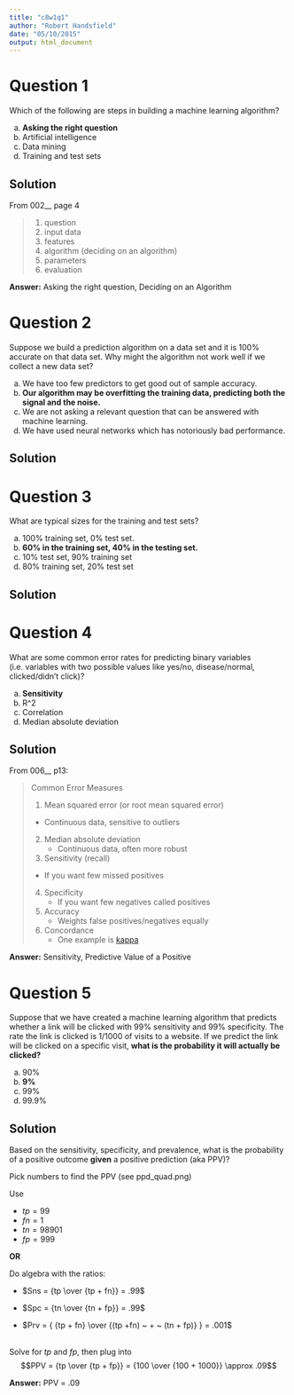 ```yaml
---
title: "c8w1q1"
author: "Robert Handsfield"
date: "05/10/2015"
output: html_document
---
```


# Question 1

Which of the following are steps in building a machine learning algorithm? 

a) __Asking the right question__
b) Artificial intelligence
c) Data mining
d) Training and test sets 

## Solution

From 002__ page 4

> 1. question
> 2. input data
> 3. features
> 4. algorithm  (deciding on an algorithm)
> 5. parameters
> 6. evaluation


__Answer:__ Asking the right question, Deciding on an Algorithm

# Question 2

Suppose we build a prediction algorithm on a data set and it is 100% accurate on that data set. Why might the algorithm not work well if we collect a new data set? 

a) We have too few predictors to get good out of sample accuracy.
b) __Our algorithm may be overfitting the training data, predicting both the signal and the noise.__
c) We are not asking a relevant question that can be answered with machine learning.
d) We have used neural networks which has notoriously bad performance. 

## Solution

# Question 3
What are typical sizes for the training and test sets? 

a) 100% training set, 0% test set.
b) __60% in the training set, 40% in the testing set.__
c) 10% test set, 90% training set
d) 80% training set, 20% test set 

## Solution

# Question 4

What are some common error rates for predicting binary variables (i.e. variables with two possible values like yes/no, disease/normal, clicked/didn't click)?

a) __Sensitivity__
b) R^2
c) Correlation
d) Median absolute deviation


## Solution

From 006__ p13:

> Common Error Measures
> 
> 1. Mean squared error (or root mean squared error)
> 	* Continuous data, sensitive to outliers
> 2. Median absolute deviation
>       * Continuous data, often more robust
> 3. Sensitivity (recall)
> 	* If you want few missed positives
> 4. Specificity
>       * If you want few negatives called positives
> 5. Accuracy
>       * Weights false positives/negatives equally
> 6. Concordance
>       * One example is [kappa](http://en.wikipedia.org/wiki/Cohen%27s_kappa)


__Answer:__ Sensitivity, Predictive Value of a Positive

# Question 5

Suppose that we have created a machine learning algorithm that predicts whether a link will be clicked with 99% sensitivity and 99% specificity. The rate the link is clicked is 1/1000 of visits to a website. If we predict the link will be clicked on a specific visit, __what is the probability it will actually be clicked?__

a) 90%
b) __9%__
c) 99%
d) 99.9%


## Solution

Based on the sensitivity, specificity, and prevalence, what is the probability of a positive outcome __given__ a positive prediction (aka PPV)?

Pick numbers to find the PPV (see ppd_quad.png)

Use

* $tp = 99$
* $fn = 1$
* $tn = 98901$
* $fp = 999$

__OR__

Do algebra with the ratios:

* $Sns = {tp \over {tp + fn}} = .99$ 

* $Spc = {tn \over {tn + fp}} = .99$  

* $Prv = { {tp + fn} \over {(tp +fn) ~ + ~ (tn + fp)} } = .001$  

<br />
Solve for $tp$ and $fp$, then plug into 
$$PPV = {tp \over {tp + fp}} = {100 \over {100 + 1000}} \approx .09$$

__Answer:__ PPV = .09









